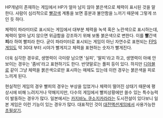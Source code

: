 HP개념이 존재하는 게임에서 HP가 얼마 남지 않아 붉은색으로 체력이 표시된 것을 말한다. 사람이 심리적으로 [[빨강색]] 계통을 보면 흥분과 불안함을 느끼기 때문에 그렇게 쓰인 듯 하다.

체력이 파라미터로 표시되는 게임에서 대부분 체력을 녹색 혹은 노란색으로 표시하는데, 체력이 얼마 남지 않으면 위급함을 강조하기 위해 보통 붉은색으로 변한다. 이를 '''빨'''간색 '''피'''라 하여 빨피라 한다. 굳이 파라미터로 표시되는 게임이 아닌 자연수로 표현되는 [[FPS]]게임도 약 30대 부터 시야가 빨게지고 체력을 표현하는 숫자가 빨게진다.

더욱 심각한 경우로, 생명력이 극미량 남으면 '실피', '딸피'라고 하고, 생명력이 아예 안 보이는 경우는 '좀비'라고 표현하기도 한다. 반댓말로는 풀피 등이 있다. 하지만 [[디아블로]] 같이 그냥 체력을 붉은색으로만 표시하는 매체도 있는데 이런 경우는 붉은색을 피로 느끼게 된다.

현실적인 게임의 경우 빨피의 경우는 부상을 입었거나 체력이 떨어진 상태기 때문에 평상시에 비해 느려지거나 약해지지만, 다수의 게임에서 빨피상황에만 쓸수 있는 특수능력이 발동하는 경우가 많다. 일본에서는 [[카지바노 쿠소지카라]]라는 도시전설이 있다보니 일본 게임은 이런 기능이 있는 경우가 많다. 대표적인 것이 [[대전액션게임]]에서 사용가능한 [[초필살기]].
